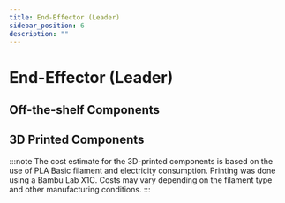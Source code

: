 ```yaml
---
title: End-Effector (Leader)
sidebar_position: 6
description: ""
---
```



# End-Effector (Leader)

## Off-the-shelf Components

<LeaderEndEffectorOffTheShelfTable />

## 3D Printed Components

:::note
The cost estimate for the 3D-printed components is based on the use of PLA Basic filament and electricity consumption. Printing was done using a Bambu Lab X1C. Costs may vary depending on the filament type and other manufacturing conditions.
:::

<LeaderEndEffector3DPrintTable />


